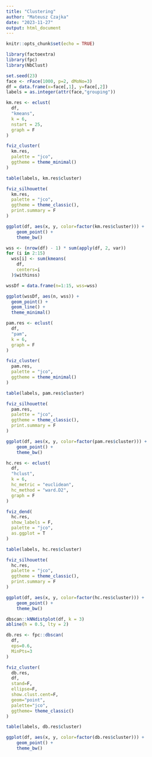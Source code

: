```yaml
---
title: "Clustering"
author: "Mateusz Czajka"
date: "2023-11-27"
output: html_document
---
```


```r
knitr::opts_chunk$set(echo = TRUE)
```

```r
library(factoextra)
library(fpc)
library(NbClust)
```

```r
set.seed(23)
face <- rFace(1000, p=2, dMoNo=3)
df = data.frame(x=face[,1], y=face[,2])
labels = as.integer(attr(face,"grouping"))
```

```r
km.res <- eclust(
  df, 
  "kmeans", 
  k = 6, 
  nstart = 25, 
  graph = F
)

fviz_cluster(
  km.res, 
  palette = "jco", 
  ggtheme = theme_minimal()
)
```
```r
table(labels, km.res$cluster)
```
```r
fviz_silhouette(
  km.res, 
  palette = "jco", 
  ggtheme = theme_classic(), 
  print.summary = F
)
```
```r
ggplot(df, aes(x, y, color=factor(km.res$cluster))) + 
    geom_point() + 
    theme_bw()
```


```r
wss <- (nrow(df) - 1) * sum(apply(df, 2, var))
for (i in 2:15) 
  wss[i] <- sum(kmeans(
    df,
    centers=i
  )$withinss)

wssDf = data.frame(n=1:15, wss=wss)

ggplot(wssDf, aes(n, wss)) +
  geom_point() +
  geom_line() +
  theme_minimal()
```

```r
pam.res <- eclust(
  df, 
  "pam", 
  k = 6, 
  graph = F
)

fviz_cluster(
  pam.res, 
  palette = "jco", 
  ggtheme = theme_minimal()
)
```
```r
table(labels, pam.res$cluster)
```
```r
fviz_silhouette(
  pam.res, 
  palette = "jco", 
  ggtheme = theme_classic(), 
  print.summary = F
)
```
```r
ggplot(df, aes(x, y, color=factor(pam.res$cluster))) + 
    geom_point() + 
    theme_bw()
```

```r
hc.res <- eclust(
  df, 
  "hclust", 
  k = 6, 
  hc_metric = "euclidean", 
  hc_method = "ward.D2", 
  graph = F
)

fviz_dend(
  hc.res, 
  show_labels = F, 
  palette = "jco", 
  as.ggplot = T
)
```

```r
table(labels, hc.res$cluster)
```

```r
fviz_silhouette(
  hc.res, 
  palette = "jco", 
  ggtheme = theme_classic(), 
  print.summary = F
)
```

```r
ggplot(df, aes(x, y, color=factor(hc.res$cluster))) + 
    geom_point() + 
    theme_bw()
```

```r
dbscan::kNNdistplot(df, k = 3)
abline(h = 0.5, lty = 2)
```

```r
db.res <- fpc::dbscan(
  df, 
  eps=0.6, 
  MinPts=3
)

fviz_cluster(
  db.res, 
  df, 
  stand=F, 
  ellipse=F, 
  show.clust.cent=F, 
  geom="point", 
  palette="jco", 
  ggtheme= theme_classic()
)
```

```r
table(labels, db.res$cluster)
```

```r
ggplot(df, aes(x, y, color=factor(db.res$cluster))) + 
    geom_point() + 
    theme_bw()
```